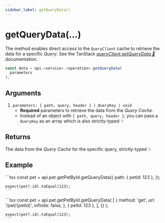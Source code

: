 ```yaml
---
sidebar_label: getQueryData()
---
```



# getQueryData(...)

The method enables direct access to the `QueryClient` cache to retrieve the data for a specific _Query_.
See the TanStack [_queryClient.getQueryData 🌴_](https://tanstack.com/query/latest/docs/reference/QueryClient#queryclientgetquerydata) documentation.

```ts
const data = api.<service>.<operation>.getQueryData(
  parameters
);
```

## Arguments

1.  `parameters: { path, query, header } | QueryKey | void`
    - **Required** parameters to retrieve the data from the _Query Cache_.
    - Instead of an object with `{ path, query, header }`, you can pass a `QueryKey` as an array
      which is also strictly-typed ✨

## Returns
The data from the _Query Cache_ for the specific query, strictly-typed ✨

## Example

<Tabs>
  <TabItem value="parameters" label="Parameters">
    ```tsx
    const pet = api.pet.getPetById.getQueryData({
      path: { petId: 123 },
    });

    expect(pet?.id).toEqual(123);
    ```
  </TabItem>
  <TabItem value="query-key" label="QueryKey">
    ```tsx
    const pet = api.pet.getPetById.getQueryData(
      [
        { method: 'get', url: '/pet/{petId}', infinite: false, },
        { petId: 123 },
      ],
      {}
    );

    expect(pet?.id).toEqual(123);
    ```
  </TabItem>
</Tabs>
